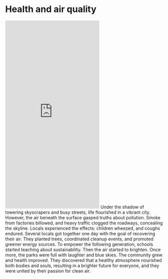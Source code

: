 # Health and air quality
<iframe width="full" height="600" src="https://www.youtube.com/embed/JywsWktvODc?si=it4-BzZnDsyoSdvQ" title="YouTube video player" frameborder="0" allow="accelerometer; autoplay; clipboard-write; encrypted-media; gyroscope; picture-in-picture; web-share" referrerpolicy="strict-origin-when-cross-origin" allowfullscreen></iframe>
Under the shadow of towering skyscrapers and busy streets, life flourished in a vibrant city. However, the air beneath the surface gasped truths about pollution. Smoke from factories billowed, and heavy traffic clogged the roadways, concealing the skyline. Locals experienced the effects: children wheezed, and coughs endured. 
Several locals got together one day with the goal of recovering their air. They planted trees, coordinated cleanup events, and promoted greener energy sources. To empower the following generation, schools started teaching about sustainability. 
Then the air started to brighten. Once more, the parks were full with laughter and blue skies. The community grew and health improved. They discovered that a healthy atmosphere nourished both bodies and souls, resulting in a brighter future for everyone, and they were united by their passion for clean air.
